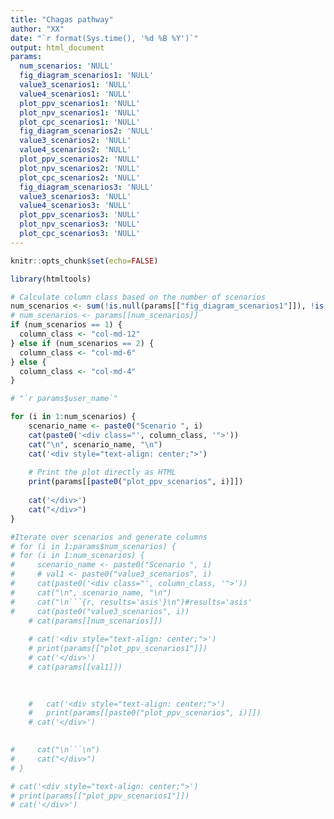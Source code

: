 ```yaml
---
title: "Chagas pathway"
author: "XX"
date: "`r format(Sys.time(), '%d %B %Y')`"
output: html_document
params:
  num_scenarios: 'NULL'
  fig_diagram_scenarios1: 'NULL'
  value3_scenarios1: 'NULL'
  value4_scenarios1: 'NULL'
  plot_ppv_scenarios1: 'NULL'
  plot_npv_scenarios1: 'NULL'
  plot_cpc_scenarios1: 'NULL'
  fig_diagram_scenarios2: 'NULL'
  value3_scenarios2: 'NULL'
  value4_scenarios2: 'NULL'
  plot_ppv_scenarios2: 'NULL'
  plot_npv_scenarios2: 'NULL'
  plot_cpc_scenarios2: 'NULL'
  fig_diagram_scenarios3: 'NULL'
  value3_scenarios3: 'NULL'
  value4_scenarios3: 'NULL'
  plot_ppv_scenarios3: 'NULL'
  plot_npv_scenarios3: 'NULL'
  plot_cpc_scenarios3: 'NULL'
---
```



```r
knitr::opts_chunk$set(echo=FALSE)

library(htmltools)

# Calculate column class based on the number of scenarios
num_scenarios <- sum(!is.null(params[["fig_diagram_scenarios1"]]), !is.null(params[["fig_diagram_scenarios2"]]), !is.null(params[["fig_diagram_scenarios3"]]))
# num_scenarios <- params[[num_scenarios]]
if (num_scenarios == 1) {
  column_class <- "col-md-12"
} else if (num_scenarios == 2) {
  column_class <- "col-md-6"
} else {
  column_class <- "col-md-4"
}

```

<div class="row">
```r

# "`r params$user_name`"

for (i in 1:num_scenarios) {
    scenario_name <- paste0("Scenario ", i)
    cat(paste0('<div class="', column_class, '">'))
    cat("\n", scenario_name, "\n")
    cat('<div style="text-align: center;">')
    
    # Print the plot directly as HTML
    print(params[[paste0("plot_ppv_scenarios", i)]])
    
    cat('</div>')
    cat("</div>")
}

#Iterate over scenarios and generate columns
# for (i in 1:params$num_scenarios) {
# for (i in 1:num_scenarios) {
#     scenario_name <- paste0("Scenario ", i)
#     # val1 <- paste0("value3_scenarios", i)
#     cat(paste0('<div class="', column_class, '">'))
#     cat("\n", scenario_name, "\n")
#     cat("\n```{r, results='asis'}\n")#results='asis'
#     cat(paste0("value3_scenarios", i))
    # cat(params[[num_scenarios]])
    
    # cat('<div style="text-align: center;">')
    # print(params[["plot_ppv_scenarios1"]])
    # cat('</div>')
    # cat(params[[val1]])

    
    
    #   cat('<div style="text-align: center;">')
    #   print(params[[paste0("plot_ppv_scenarios", i)]])
    # cat('</div>')

    
#     cat("\n```\n")
#     cat("</div>")
# }

# cat('<div style="text-align: center;">')
# print(params[["plot_ppv_scenarios1"]])
# cat('</div>')
```
</div>



<!-- <div class="row"> -->
<!--   <div class=`column_class`> -->
<!--   Scenario 1 -->
<!--     ```{r} -->
<!--     num_scenarios -->
<!--     column_class -->
<!--     params[["sensitivity_scenario1"]] -->
<!--     params[["specificity_scenario1"]] -->
<!--     ``` -->
<!--   </div> -->

<!--   <!-- <div class="col-md-4"> --> 
<!--    <div class=`column_class`> -->
<!--    Scenario 2 -->
<!--     ```{r} -->
<!--     params[["sensitivity_scenario2"]] -->
<!--     params[["specificity_scenario2"]] -->
<!--     ``` -->
<!--   </div> -->
<!--   <div class=`column_class`> -->
<!--    <!-- <div class="col-md-4"> --> 
<!--    Scenario 3 -->
<!--     ```{r} -->
<!--     params[["sensitivity_scenario3"]] -->
<!--     params[["specificity_scenario3"]] -->
<!--     ``` -->
<!--   </div> -->
<!-- </div> -->
  
  
  
  
  

<!-- # ```{r, results='asis'} -->
<!-- # cat('<div style="text-align: center;">') -->
<!-- # print(params[["scatterplot_plot"]]) -->
<!-- # cat('</div>') -->
<!-- # -->
<!-- # # params[["scatterplot_plot"]] -->
<!-- # ``` -->


